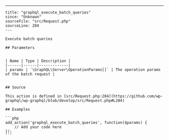 ---
    title: "graphql_execute_batch_queries"
    since: "Unknown"
    sourceFile: "src/Request.php"
    sourceLine: 284
    ---
    
    Execute batch queries
    
    ## Parameters
    
    
    | Name | Type | Description |
    |------|------|-------------|
    | params | `\GraphQL\Server\OperationParams[]` | The operation params of the batch request |
    
    
    ## Source

    This action is defined in [src/Request.php:284](https://github.com/wp-graphql/wp-graphql/blob/develop/src/Request.php#L284)

    ## Examples

    ```php
    add_action('graphql_execute_batch_queries', function($params) {
        // Add your code here
    });
    ```
    